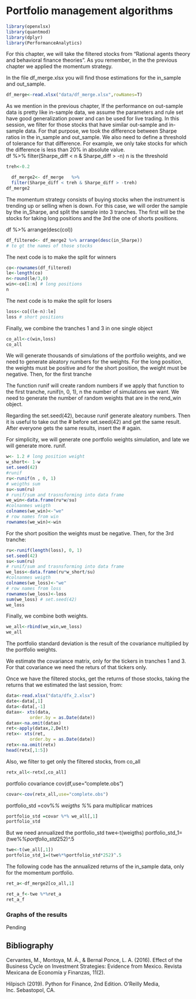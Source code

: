 # Portfolio management algorithms



```r
library(openxlsx)
library(quantmod)
library(dplyr)
library(PerformanceAnalytics)
```


For this chapter, we will take the filtered stocks from “Rational agents theory and behavioral finance theories”. As you remember, in the the previous chapter we applied the momentum strategy. 

In the file df_merge.xlsx you will find those estimations for the in_sample and out_sample. 

```r
df_merge<-read.xlsx("data/df_merge.xlsx",rowNames=T)

```


As we mention in the previous chapter, If the performance on out-sample data is pretty like in-sample data, we assume the parameters and rule set have good generalization power and can be used for live trading. In this session, we filter for those stocks that have similar out-sample and in-sample data. For that purpose, we took the difference between Sharpe ratios in the in_sample and out_sample. We also need to define a threshold of tolerance for that difference. For example, we only take stocks for which the difference is less than 20% in absolute value.  
df   %>%
  filter(Sharpe_diff < n & Sharpe_diff > -n)
n is the threshold

```r
treh<-0.2

  df_merge2<- df_merge   %>%
  filter(Sharpe_diff < treh & Sharpe_diff > -treh)
df_merge2
```



The momentum strategy consists of buying stocks when the instrument is trending up or selling when is down. For this case, we will order the sample by the in_Sharpe, and split the sample into 3 tranches. The first will be the stocks for taking long positions and the 3rd the one of shorts positions.    

df %>% arrange(desc(col))

```r
df_filtered<- df_merge2 %>% arrange(desc(in_Sharpe))
# to gt the names of those stocks
```
The next code is to make the split for winners

```r
co<-rownames(df_filtered)
le<-length(co)
n<-round(le/3,0)  
win<-co[1:n] # long positions
n
```


The next code is to make the split for losers
```r
loss<-co[(le-n):le]
loss # short positions
```

Finally, we combine the tranches 1 and 3 in one single object

```r
co_all<-c(win,loss)
co_all
```


We will generate thousands of simulations of the portfolio weights, and we need to generate aleatory numbers for the weights. For the long position, the weights must be positive and for the short position, the weight must be negative. Then, for the first tranche

The function runif will create random numbers if we apply that function to the first tranche, runif(n, 0, 1), n the number of simulations we want. We need to generate the number of random weights that are in the rend_win object.

Regarding the set.seed(42), because runif generate aleatory numbers. Then it is useful to take out the # before set.seed(42) and get the same result. After everyone gets the same results, insert the # again.

For simplicity, we will generate one portfolio weights simulation, and late we will generate more.
runif. 
```r
w<- 1.2 # long position weight
w_short<- 1-w 
set.seed(42)
#runif 
ru<-runif(n , 0, 1)
# weigths sum
su<-sum(ru)
# runif/sum and trasnsforming into data frame
we_win<-data.frame(ru*w/su)
#colnanmes weigth
colnames(we_win)<-"we"
# row names from win
rownames(we_win)<-win
```


For the short position the weights must be negative. Then, for the 3rd tranche:
```r
ru<-runif(length(loss), 0, 1)
set.seed(42)
su<-sum(ru)
# runif/sum and trasnsforming into data frame
we_loss<-data.frame(ru*w_short/su) 
#colnanmes weigth
colnames(we_loss)<-"we"
# row names from loss
rownames(we_loss)<-loss
sum(we_loss) # set.seed(42)
we_loss
```


Finally, we combine both weights.
```r
we_all<-rbind(we_win,we_loss)
we_all
```

The portfolio standard deviation is the result of the covariance multiplied by the portfolio weights. 

We estimate the covariance matrix, only for the tickers in tranches 1 and 3. For that covariance we need the returs of that tickers only.

Once we have the filtered stocks, get the returns of those stocks, taking the returns that we estimated the last session, from:

```r
data<-read.xlsx("data/dfx_2.xlsx")
date<-data[,1]
data<-data[,-1]
datax<- xts(data,
         order.by = as.Date(date))
datax<-na.omit(datax)
ret<-apply(datax,2,Delt)
retx<- xts(ret,
         order.by = as.Date(date))
retx<-na.omit(retx)
head(retx[,1:5])
```

Also, we filter to get only the filtered stocks, from co_all

```r
retx_all<-retx[,co_all]

```

portfolio covariance
cov(df,use="complete.obs")
```r
covar<-cov(retx_all,use="complete.obs")
```

portfolio_std =cov%*% weigths
%*% para multiplicar matrices
```r
portfolio_std =covar %*% we_all[,1]
portfolio_std
```



But we need annualized the portfolio_std
twe<-t(weigths)
portfolio_std_1=(twe%*%portfolio_std*252)^.5
```r
twe<-t(we_all[,1])
portfolio_std_1=(twe%*%portfolio_std*252)^.5

```

The following code has the annualized returns of the in_sample data, only for the momentum portfolio.

```r
ret_a<-df_merge2[co_all,1]

ret_a_f<-twe %*%ret_a 
ret_a_f
```


### Graphs of the results

Pending

## Bibliography
Cervantes, M., Montoya, M. Á., & Bernal Ponce, L. A. (2016). Effect of the Business Cycle on Investment Strategies: Evidence from Mexico. Revista Mexicana de Economía y Finanzas, 11(2).

Hilpisch (2019). Python for Finance, 2nd Edition. O’Reilly Media, Inc. Sebastopol, CA.

